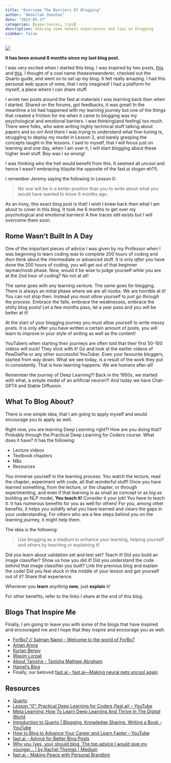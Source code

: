 ```yaml
---
title: "Overcome The Barriers Of Blogging"
author: "Abdullah Zeeshan"
date: "2023-05-27"
categories: [experiences, tips]
description: Sharing some honest experiences and tips on blogging
sidebar: false
---
```

![](happy_blogging.jpg)

**It has been around 6 months since my last blog post.**

I was very excited when I started this blog. I was inspired by two posts, [this](https://medium.com/@racheltho/why-you-yes-you-should-blog-7d2544ac1045) and [this](https://www.fast.ai/posts/2017-12-18-personal-brand.html). I thought of a cool name *theaeonwanderer*, checked out the Quarto guide, and went on to set up my blog. It felt really amazing. I had this personal web space of mine, that I only imagined! I had a platform for myself, a place where I can share stuff.

I wrote two posts around the fast.ai materials I was learning back then when I started. Shared on the forums, got feedbacks, it was great! In the meantime a lot had happened with my learning journey but one of the things that created a friction for me when it came to blogging was my psychological and emotional barriers. I was thinking(and feeling) too much. There were folks, who were writing highly technical stuff talking about papers and so on! And there I was trying to understand what fine-tuning is, struggling to deploy my model in Lesson 2, and barely grasping the concepts taught in the lessons. I said to myself, that I will focus just on learning and one day, when I am over it, I will start blogging about these higher level stuff. Boy was I so wrong!

I was thinking who the hell would benefit from this. It seemed all *uncool* and hence I wasn't embracing it(quite the opposite of the fast.ai slogan eh?!).  

I remember Jeremy saying the following in Lesson 0:

> No one will be in a better position than you to write about what you would have wanted to know 6 months ago.

As an irony, this exact blog post is that! I wish I knew back then what I am about to cover in this blog. It took me 6 months to get over my psychological and emotional barriers! A few traces still exists but I will overcome them soon.

## Rome Wasn't Built In A Day

One of the important pieces of advice I was given by my Professor when I was beginning to learn coding was to complete 200 hours of coding and *then* think about the intermediate or advanced stuff. It is only *after* you have done the 200 hours of coding, you will get out of that beginner layman/noob phase. Now, would it be wise to judge yourself *while* you are at the 2nd hour of coding? No not at all!

The same goes with any learning venture. The same goes for blogging. There is always an initial phase where we are all noobs. We are horrible at it! You can not stop then. Instead you must *allow* yourself to *just go through the process*. Embrace the falls, embrace the weaknesses, embrace the shitty blog posts! Let a few months pass, let a year pass and you will be better at it!

At the start of your blogging journey you must allow yourself to write messy posts. It is only after you have written a certain amount of posts, you will learn to improve in your style of writing as well as the content!

YouTubers when starting their journeys are often told that their first 50-100 videos will suck! They stick with it! Go and look at the earlier videos of PewDiePie or any other successful YouTuber. Even your favourite bloggers, started from way down. What we see today, is a result of the work they put in consistently. That is how learning happens. We are humans after all!

Remember the journey of Deep Learning?! Back in the 1950s, we started with what, a simple model of an artificial neuron?! And today we have Chat-GPT4 and Stable Diffusion. 

## What To Blog About?

There is one simple idea, that I am going to apply myself and would encourage you to apply as well. 

Right now, you are learning Deep Learning right?! How are you doing that? Probably through the Practical Deep Learning for Coders course. What does it have? It has the following:

- Lecture videos
- Textbook chapters
- NBs
- Resources

You immerse yourself in the learning process. You watch the lecture, read the chapter, experiment with code, all that wonderful stuff! Once you have learned something, from the lecture, or the chapter, or through experimenting, and even if that learning is as small as concept or as big as building an NLP model, **You teach it!** Consider it your job! You have to teach it. It has numerous benefits for you as well for others! For you, among other benefits, it helps you solidify what you have learned and clears the gaps in your understanding. For others who are a few steps behind you on the learning journey, it might help them.

The idea is the following:

> Use blogging as a medium to enhance your learning, helping yourself and others by teaching or explaining it!

Did you learn about validation set and test set? Teach it! Did you build an image classifier? Show us how you did it! Did you understand the code behind that image classifier you built? Link the previous blog and explain the code! Did you feel stuck in the middle of your lesson and got yourself out of it? Share that experience. 

Whenever you **learn** *anything* **new**, just **explain** it! 

For other benefits, refer to the links I share at the end of this blog.

## Blogs That Inspire Me

Finally, I am going to leave you with some of the blogs that have inspired and encouraged me and I hope that they inspire and encourage you as well.

- [ForBo7 // Salman Naqvi - Welcome to the world of ForBo7](https://forbo7.github.io/)
- [Aman Arora](https://amaarora.github.io/about.html)
- [Kurian Benoy](https://kurianbenoy.com/)
- [Wasim Lorgat](https://wasimlorgat.com/)
- [About Tanishq - Tanishq Mathew Abraham](https://www.tanishq.ai/)
- [Hamel’s Blog](https://hamel.dev/)
- Finally, our beloved [fast.ai - fast.ai—Making neural nets uncool again](https://fast.ai/)

## Resources

- [Quarto](https://quarto.org/)
- [Lesson "0": Practical Deep Learning for Coders (fast.ai) - YouTube](https://www.youtube.com/watch?v=gGxe2mN3kAg&t=980s)
- [Meta Learning: How To Learn Deep Learning And Thrive In The Digital World](https://rosmulski.gumroad.com/l/learn_machine_learning/blog)
- [Introduction to Quarto | Blogging, Knowledge Sharing, Writing a Book - YouTube](https://www.youtube.com/watch?v=IqB-zVc5NgI)
- [How to Blog to Advance Your Career and Learn Faster - YouTube](https://www.youtube.com/watch?v=1nMckFzGcd8)
- [fast.ai - Advice for Better Blog Posts](https://www.fast.ai/posts/2019-05-13-blogging-advice.html)
- [Why you (yes, you) should blog. The top advice I would give my younger… | by Rachel Thomas | Medium](https://medium.com/@racheltho/why-you-yes-you-should-blog-7d2544ac1045)
- [fast.ai - Making Peace with Personal Branding](https://www.fast.ai/posts/2017-12-18-personal-brand.html)


